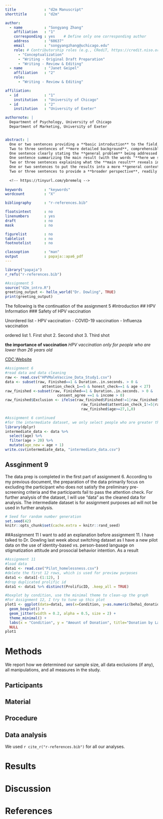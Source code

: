 ```yaml
---
title             : "d2m Manuscript"
shorttitle        : "d2m"

author: 
  - name          : "Songyang Zhang"
    affiliation   : "1"
    corresponding : yes    # Define only one corresponding author
    address       : "60637"
    email         : "songyangzhang@uchicago.edu"
    role: # Contributorship roles (e.g., CRediT, https://credit.niso.org/)
      - "Conceptualization"
      - "Writing - Original Draft Preparation"
      - "Writing - Review & Editing"
  - name          : "Janet Geipel"
    affiliation   : "2"
    role:
      - "Writing - Review & Editing"

affiliation:
  - id            : "1"
    institution   : "University of Chicago"
  - id            : "2"
    institution   : "University of Exeter"

authornote: |
  Department of Psychology, University of Chicago 
  Department of Marketing, University of Exeter 


abstract: |
  One or two sentences providing a **basic introduction** to the field,  comprehensible to a scientist in any discipline.
  Two to three sentences of **more detailed background**, comprehensible  to scientists in related disciplines.
  One sentence clearly stating the **general problem** being addressed by  this particular study.
  One sentence summarizing the main result (with the words "**here we show**" or their equivalent).
  Two or three sentences explaining what the **main result** reveals in direct comparison to what was thought to be the case previously, or how the  main result adds to previous knowledge.
  One or two sentences to put the results into a more **general context**.
  Two or three sentences to provide a **broader perspective**, readily comprehensible to a scientist in any discipline.
  
  <!-- https://tinyurl.com/ybremelq -->
  
keywords          : "keywords"
wordcount         : "X"

bibliography      : "r-references.bib"

floatsintext      : no
linenumbers       : yes
draft             : no
mask              : no

figurelist        : no
tablelist         : no
footnotelist      : no

classoption       : "man"
output            : papaja::apa6_pdf
---
```


```r
library("papaja")
r_refs("r-references.bib")
```

```r
#Assignment 5
source("d2m_intro.R")
greeting_output <- hello_world("Dr. Dowling", TRUE)
print(greeting_output)
```
The following is the continuation of the assignment 5 
#Introduction 
## HPV Information 
### Safety of HPV vaccination 

Unordered list
- HPV vaccination 
- COVID-19 vaccination 
- Influenza vaccination 

ordered list
1. First shot 
2. Second shot 
3. Third shot 

**the importance of vaccination**
*HPV vaccination only for people who are lower than 26 years old*

[CDC Website](https://www.cdc.gov/std/hpv/default.htm)

<!-- read website carefully HTML -->

```r
#Assignment 6 
#read data and data cleaning
raw <- read.csv("HPVMaleVaccine_Data_Study1.csv")
data <- subset(raw, Finished==1 & Duration..in.seconds. > 0 &
                 attention_check_1==5 & honest_check==1 & age < 27)
raw_finished <-subset(raw, Finished==1 & Duration..in.seconds. > 0 & 
                        consent_agree ==1 & income > 0)
raw_finished$Exclusion <- ifelse(raw_finished$Finished!=1|raw_finished$Duration..in.seconds.==0|
                                   raw_finished$attention_check_1!=5|raw_finished$honest_check!=1|
                                   raw_finished$age>=27,1,0)

```

```r
#Assignment 6 continued 
#for the intermediate dataset, we only select people who are greater than 20 years old in 2023, and then add 1 to all the participant's age because it is 2024. 
library(dplyr)
intermediate_data <- data %>%
  select(age) %>%
  filter(age > 20) %>% 
  mutate(age_new = age + 1)
write.csv(intermediate_data, "intermediate_data.csv")

```

## Assginment 9 
The data prep is completed in the first part of assignment 6. According to my previous document, the preparation of the data primarily focus on excluding the participant who does not satisfy the preliminary pre-screening criteria and the participants fail to pass the attention check. 
For further analysis of the dataset, I will use "data" as the cleaned data for analysis. The intermediate dataset is for assignment purposes ad will not be used in further analysis. 

<!--
Assignment 10 
imagine the image that I want to do: 
the first plot is a bar graph representing the HPV vaccination intention for different treatment conditions, I want the graph also have SE for each condition of the HPV vaccination intention. 
For the second graph, I also want the bar graph representing the interaction plot, showing moderation relationship between two conditions, by one possible moderator. I also want SE of vaccination intention shown on the graph. 
In conclusion, the two graph are all bar graph, with condition on x-axis, and HPV vaccination intention on y-axis. For the second graph, the added element would be one possible moderator, showing in the graph using different colors. 
-->

```r
# Seed for random number generation
set.seed(42)
knitr::opts_chunk$set(cache.extra = knitr::rand_seed)
```

##Assignment 11
I want to add an explanation before assignment 11. I have talked to Dr. Dowling last week about switching dataset as I have a new pilot data on the use of identity-based vs. person-based language on stigmatization attitude and prosocial behavior intention. As a result

```r
#Assignment 11 
#load data 
data1 <- read.csv("Pilot_homelessness.csv")
#delete the first 12 rows, which is used for preview purposes
data1 <- data1[-(1:12), ] 
#drop duplicated prolific id 
data1 <- data1 %>% distinct(ProlificID, .keep_all = TRUE)

#boxplot by condition, use the minimal theme to clean-up the graph
#For Assignment 12, I try to tune up this plot
plot1 <- ggplot(data=data1, aes(x=Condition, y=as.numeric(beha1_donation_1))) + 
  geom_boxplot() +
  geom_jitter(width = 0.2, alpha = 0.5, size = 2) +  
  theme_minimal() +  
  labs(x = "Condition", y = "Amount of Donation", title="Donation by Language-framing") + 
  NULL
plot1 
```

# Methods
We report how we determined our sample size, all data exclusions (if any), all manipulations, and all measures in the study. <!-- 21-word solution (Simmons, Nelson & Simonsohn, 2012; retrieved from http://ssrn.com/abstract=2160588) -->

## Participants

## Material

## Procedure

## Data analysis
We used `r cite_r("r-references.bib")` for all our analyses.


# Results

# Discussion


\newpage

# References

::: {#refs custom-style="Bibliography"}
:::
